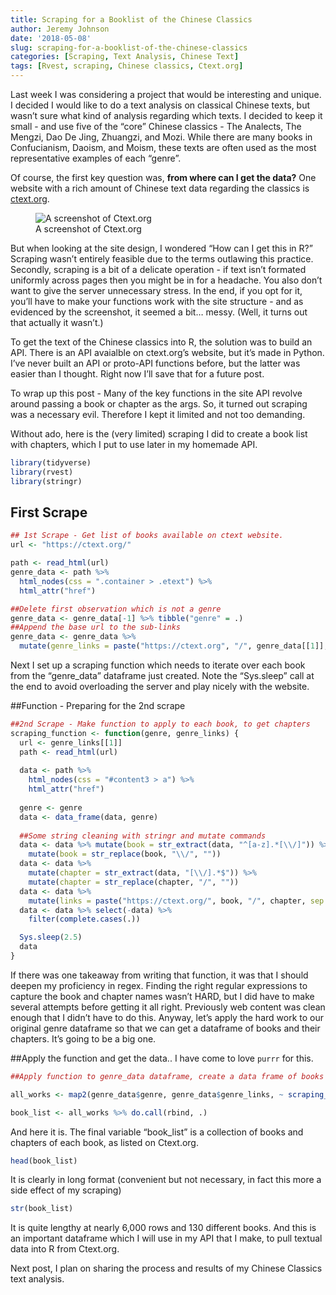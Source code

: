 ```yaml
---
title: Scraping for a Booklist of the Chinese Classics
author: Jeremy Johnson
date: '2018-05-08'
slug: scraping-for-a-booklist-of-the-chinese-classics
categories: [Scraping, Text Analysis, Chinese Text]
tags: [Rvest, scraping, Chinese classics, Ctext.org]
---
```


Last week I was considering a project that would be interesting and unique. I decided I would like to do a text analysis on classical Chinese texts, but wasn't sure what kind of analysis regarding which texts. I decided to keep it small - and use five of the "core" Chinese classics - The Analects, The Mengzi, Dao De Jing, Zhuangzi, and Mozi. While there are many books in Confucianism, Daoism, and Moism, these texts are often used as the most representative examples of each "genre". 

Of course, the first key question was, **from where can I get the data?**  One website with a rich amount of Chinese text data regarding the classics is [ctext.org](https://ctext.org/).

![A screenshot of Ctext.org](/img/ctextscreen.png)

But when looking at the site design, I wondered "How can I get this in R?" Scraping wasn't entirely feasible due to the terms outlawing this practice. Secondly, scraping is a bit of a delicate operation - if text isn't formated uniformly across pages then you might be in for a headache. You also don't want to give the server unnecessary stress. In the end, if you opt for it, you'll have to make your functions work with the site structure - and as evidenced by the screenshot, it seemed a bit... messy. (Well, it turns out that actually it wasn't.)

To get the text of the Chinese classics into R, the solution was to build an API. There is an API avaialble on ctext.org's website, but it's made in Python. I've never built an API or proto-API functions before, but the latter was easier than I thought. Right now I'll save that for a future post.  

To wrap up this post - Many of the key functions in the site API revolve around passing a book or chapter as the args. So, it turned out scraping was a necessary evil. Therefore I kept it limited and not too demanding.

Without ado, here is the (very limited) scraping I did to create a book list with chapters, which I put to use later in my homemade API. 

```r
library(tidyverse)
library(rvest)
library(stringr)
```

## First Scrape

```r
## 1st Scrape - Get list of books available on ctext website. 
url <- "https://ctext.org/"

path <- read_html(url)
genre_data <- path %>%
  html_nodes(css = ".container > .etext") %>%
  html_attr("href")

##Delete first observation which is not a genre
genre_data <- genre_data[-1] %>% tibble("genre" = .)
##Append the base url to the sub-links
genre_data <- genre_data %>%
  mutate(genre_links = paste("https://ctext.org", "/", genre_data[[1]], sep = ""))

```

Next I set up a scraping function which needs to iterate over each book from the "genre_data" dataframe just created. Note the "Sys.sleep" call at the end to avoid overloading the server and play nicely with the website.

##Function - Preparing for the 2nd scrape
```r
##2nd Scrape - Make function to apply to each book, to get chapters
scraping_function <- function(genre, genre_links) {
  url <- genre_links[[1]]
  path <- read_html(url)
  
  data <- path %>%
    html_nodes(css = "#content3 > a") %>%
    html_attr("href")
  
  genre <- genre
  data <- data_frame(data, genre)
  
  ##Some string cleaning with stringr and mutate commands
  data <- data %>% mutate(book = str_extract(data, "^[a-z].*[\\/]")) %>%
    mutate(book = str_replace(book, "\\/", ""))
  data <- data %>%
    mutate(chapter = str_extract(data, "[\\/].*$")) %>%
    mutate(chapter = str_replace(chapter, "/", ""))
  data <- data %>%
    mutate(links = paste("https://ctext.org/", book, "/", chapter, sep = ""))
  data <- data %>% select(-data) %>%
    filter(complete.cases(.))

  Sys.sleep(2.5)
  data
}

```

If there was one takeaway from writing that function, it was that I should deepen my proficiency in regex. Finding the right regular expressions to capture the book and chapter names wasn't HARD, but I did have to make several attempts before getting it all right. Previously web content was clean enough that I didn't have to do this. Anyway, let's apply the hard work to our original genre dataframe so that we can get a dataframe of books and their chapters. It's going to be a big one.

##Apply the function and get the data.. I have come to love ```purrr``` for this.
```r
##Apply function to genre_data dataframe, create a data frame of books and chapters

all_works <- map2(genre_data$genre, genre_data$genre_links, ~ scraping_function(..1, ..2))

book_list <- all_works %>% do.call(rbind, .)

```
And here it is. The final variable "book_list" is a collection of books and chapters of each book, as listed on Ctext.org. 
```r
head(book_list)
```
It is clearly in long format (convenient but not necessary, in fact this more a side effect of my scraping)
```r
str(book_list)
```

It is quite lengthy at nearly 6,000 rows and 130 different books. And this is an important dataframe which I will use in my API that I make, to pull textual data into R from Ctext.org. 

Next post, I plan on sharing the process and results of my Chinese Classics text analysis.